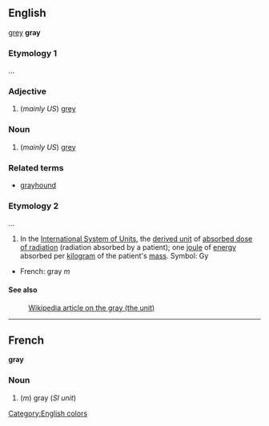==English==
{{synch}} [[grey]]
'''gray'''

===Etymology 1===

...

===Adjective===

#(''mainly US'') [[grey]]

===Noun===

#(''mainly US'') [[grey]]

===Related terms===
*[[grayhound]]

===Etymology 2===

...

#In the [[International System of Units]], the [[derived unit]] of [[absorbed dose of radiation]] (radiation absorbed by a patient); one [[joule]] of [[energy]] absorbed per [[kilogram]] of the patient's [[mass]].  Symbol: Gy

*French: gray ''m''

====See also====
:[[en:gray_(unit)|Wikipedia article on the gray (the unit)]]

----

==French==
'''gray'''

===Noun===

#(''m'') gray (''SI unit'')

[[Category:English colors]]